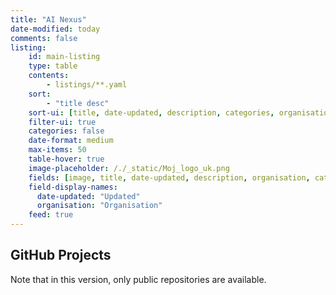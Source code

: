 ```yaml
---
title: "AI Nexus"
date-modified: today
comments: false
listing:
    id: main-listing
    type: table
    contents:
        - listings/**.yaml
    sort:
        - "title desc"
    sort-ui: [title, date-updated, description, categories, organisation]
    filter-ui: true
    categories: false
    date-format: medium
    max-items: 50
    table-hover: true
    image-placeholder: /./_static/Moj_logo_uk.png
    fields: [image, title, date-updated, description, organisation, categories]
    field-display-names:
      date-updated: "Updated"
      organisation: "Organisation"
    feed: true
---
```


## GitHub Projects

Note that in this version, only public repositories are available.

::: {#main-listing}
:::
